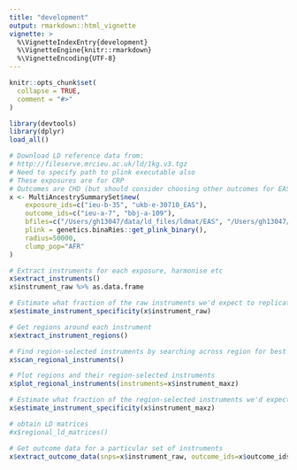 ```yaml
---
title: "development"
output: rmarkdown::html_vignette
vignette: >
  %\VignetteIndexEntry{development}
  %\VignetteEngine{knitr::rmarkdown}
  %\VignetteEncoding{UTF-8}
---
```


```r
knitr::opts_chunk$set(
  collapse = TRUE,
  comment = "#>"
)
```

```r
library(devtools)
library(dplyr)
load_all()

# Download LD reference data from:
# http://fileserve.mrcieu.ac.uk/ld/1kg.v3.tgz
# Need to specify path to plink executable also
# These exposures are for CRP
# Outcomes are CHD (but should consider choosing other outcomes for EAS and AFR, or find other traits)
x <- MultiAncestrySummarySet$new(
	exposure_ids=c("ieu-b-35", "ukb-e-30710_EAS"), 
	outcome_ids=c("ieu-a-7", "bbj-a-109"), 
	bfiles=c("/Users/gh13047/data/ld_files/ldmat/EAS", "/Users/gh13047/data/ld_files/ldmat/AFR"), 
	plink = genetics.binaRies::get_plink_binary(), 
	radius=50000, 
	clump_pop="AFR"
)

# Extract instruments for each exposure, harmonise etc
x$extract_instruments()
x$instrument_raw %>% as.data.frame

# Estimate what fraction of the raw instruments we'd expect to replicate
x$estimate_instrument_specificity(x$instrument_raw)

# Get regions around each instrument
x$extract_instrument_regions()

# Find region-selected instruments by searching across region for best associations
x$scan_regional_instruments()

# Plot regions and their region-selected instruments
x$plot_regional_instruments(instruments=x$instrument_maxz)

# Estimate what fraction of the region-selected instruments we'd expect to replicate
x$estimate_instrument_specificity(x$instrument_maxz)

# obtain LD matrices
#x$regional_ld_matrices()

# Get outcome data for a particular set of instruments
x$extract_outcome_data(snps=x$instrument_raw, outcome_ids=x$outcome_ids)

```

